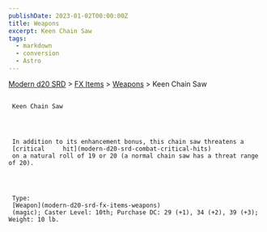 ```yaml
---
publishDate: 2023-01-02T00:00:00Z
title: Weapons
excerpt: Keen Chain Saw
tags:
  - markdown
  - conversion
  - Astro
---
```


[Modern d20 SRD](/#modernD20) >
[FX Items](modern-d20-srd-fx-items-index) >
[Weapons](modern-d20-srd-fx-items-weapons) > Keen Chain Saw

##

     Keen Chain Saw




     In addition to its enhancement bonus, this chain saw threatens a
     [critical     hit](modern-d20-srd-combat-critical-hits)
     on a natural roll of 19 or 20 (a normal chain saw has a threat range of 20).




     Type:
     [Weapon](modern-d20-srd-fx-items-weapons)
     (magic); Caster Level: 10th; Purchase DC: 29 (+1), 34 (+2), 39 (+3); Weight: 10 lb.
